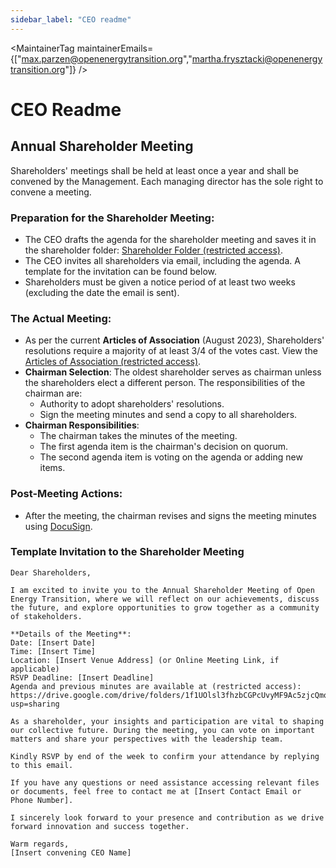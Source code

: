 ```yaml
---
sidebar_label: "CEO readme"
---
```



<MaintainerTag maintainerEmails={["max.parzen@openenergytransition.org","martha.frysztacki@openenergytransition.org"]} />

# CEO Readme

## Annual Shareholder Meeting

Shareholders' meetings shall be held at least once a year and shall be convened by the Management. Each managing director has the sole right to convene a meeting.

### Preparation for the Shareholder Meeting:
- The CEO drafts the agenda for the shareholder meeting and saves it in the shareholder folder: [Shareholder Folder (restricted access)](https://drive.google.com/drive/folders/1f1UOlsl3fhzbCGPcUvyMF9Ac5zjcQmo3?usp=sharing).
- The CEO invites all shareholders via email, including the agenda. A template for the invitation can be found below.
- Shareholders must be given a notice period of at least two weeks (excluding the date the email is sent).
 
### The Actual Meeting:
- As per the current **Articles of Association** (August 2023), Shareholders' resolutions require a majority of at least 3/4 of the votes cast. View the [Articles of Association (restricted access)](https://drive.google.com/file/d/1bWCC6sLf-CAsjfvw2b6I7elw1_gVRdwv/view?usp=sharing).
- **Chairman Selection**: The oldest shareholder serves as chairman unless the shareholders elect a different person. The responsibilities of the chairman are:
  - Authority to adopt shareholders' resolutions.
  - Sign the meeting minutes and send a copy to all shareholders.
- **Chairman Responsibilities**:
  - The chairman takes the minutes of the meeting.
  - The first agenda item is the chairman's decision on quorum.
  - The second agenda item is voting on the agenda or adding new items.
  
### Post-Meeting Actions:
- After the meeting, the chairman revises and signs the meeting minutes using [DocuSign](https://apps.docusign.com/).

### Template Invitation to the Shareholder Meeting
```
Dear Shareholders,

I am excited to invite you to the Annual Shareholder Meeting of Open Energy Transition, where we will reflect on our achievements, discuss the future, and explore opportunities to grow together as a community of stakeholders.

**Details of the Meeting**:
Date: [Insert Date]
Time: [Insert Time]
Location: [Insert Venue Address] (or Online Meeting Link, if applicable)
RSVP Deadline: [Insert Deadline]
Agenda and previous minutes are available at (restricted access): 
https://drive.google.com/drive/folders/1f1UOlsl3fhzbCGPcUvyMF9Ac5zjcQmo3?usp=sharing

As a shareholder, your insights and participation are vital to shaping our collective future. During the meeting, you can vote on important matters and share your perspectives with the leadership team.

Kindly RSVP by end of the week to confirm your attendance by replying to this email.

If you have any questions or need assistance accessing relevant files or documents, feel free to contact me at [Insert Contact Email or Phone Number].

I sincerely look forward to your presence and contribution as we drive forward innovation and success together.

Warm regards,
[Insert convening CEO Name]
```
